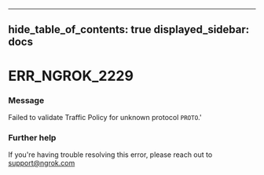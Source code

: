 

---
hide_table_of_contents: true
displayed_sidebar: docs
---


# ERR_NGROK_2229

### Message
Failed to validate Traffic Policy for unknown protocol `PROTO`.'

<ErrorDetails />



### Further help
If you're having trouble resolving this error, please reach out to [support@ngrok.com](mailto:support@ngrok.com?subject=Help%20with%20ERR_NGROK_2229)

